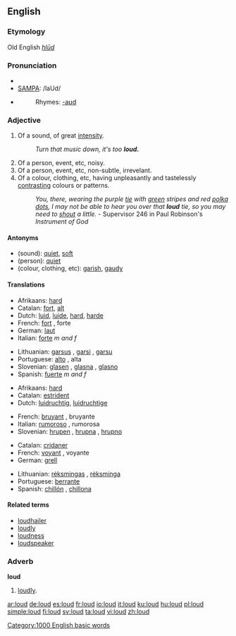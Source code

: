 ==English==

===Etymology===
Old English ''[[hlūd]]''

===Pronunciation===
*{{IPA|/laʊd/}}
*[[w:SAMPA|SAMPA]]: /laUd/
*{{audio|en-us-loud.ogg|Audio (US)}}
*:Rhymes: [[Rhymes:English:-aʊd|-aʊd]]

===Adjective===
{{en-adj|er}}

# Of a sound, of great [[intensity]].
#:''Turn that music down, it's too '''loud.'''''
# Of a person, event, etc, noisy.
# Of a person, event, etc, non-subtle, irrevelant.
# Of a colour, clothing, etc, having unpleasantly and tastelessly  [[contrast]]ing colours or patterns.
#:''You, there, wearing the purple [[tie]] with [[green]] stripes and red [[polka dot]]s, I may not be able to hear you over that '''loud''' tie, so you may need to [[shout]] a little.'' - Supervisor 246 in Paul Robinson's ''Instrument of God''

====Antonyms====
*(sound): [[quiet]], [[soft]]
*(person): [[quiet]]
*(colour, clothing, etc): [[garish]], [[gaudy]]

====Translations====

{{trans-top|of a sound}}
*Afrikaans: [[hard]]
*Catalan: [[fort]], [[alt]]
*Dutch: [[luid]], [[luide]], [[hard]], [[harde]]
*French: [[fort#French|fort]] {{m}}, forte {{f}}
*German: [[laut]]
*Italian: [[forte#Italian|forte]] ''m and f''
{{trans-mid}}
*Lithuanian: [[garsus]] {{m}}, [[garsi]] {{f}}, [[garsu]] {{n}}
*Portuguese: [[alto#Portuguese|alto]] {{m}}, alta {{f}}
*Slovenian: [[glasen]] {{m}}, [[glasna]] {{f}}, [[glasno]] {{n}}
*Spanish: [[fuerte]] ''m and f''
{{trans-bottom}}

{{trans-top|noisy}}
*Afrikaans: [[hard]]
*Catalan: [[estrident]]
*Dutch: [[luidruchtig]], [[luidruchtige]]
{{trans-mid}}
*French: [[bruyant]] {{m}}, bruyante {{f}}
*Italian: [[rumoroso]] {{m}}, rumorosa {{f}}
*Slovenian: [[hrupen]] {{m}}, [[hrupna]] {{f}}, [[hrupno]] {{n}}
{{trans-bottom}}

{{trans-top|of a colour, clothing, etc}}
*Catalan: [[cridaner]]
*French: [[voyant]] {{m}}, voyante {{f}}
*German: [[grell]]
{{trans-mid}}
*Lithuanian: [[rėksmingas]] {{m}}, [[rėksminga]] {{f}}
*Portuguese: [[berrante]]
*Spanish: [[chillón]] {{m}}, [[chillona]] {{f}}
{{trans-bottom}}

====Related terms====
*[[loudhailer]]
*[[loudly]]
*[[loudness]]
*[[loudspeaker]]

===Adverb===
'''loud'''

# [[loudly]].

[[Category:1000 English basic words]]

[[ar:loud]]
[[de:loud]]
[[es:loud]]
[[fr:loud]]
[[io:loud]]
[[it:loud]]
[[ku:loud]]
[[hu:loud]]
[[pl:loud]]
[[simple:loud]]
[[fi:loud]]
[[sv:loud]]
[[ta:loud]]
[[vi:loud]]
[[zh:loud]]